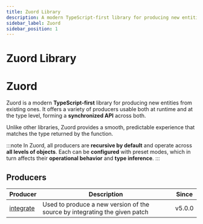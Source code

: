 ```yaml
---
title: Zuord Library
description: A modern TypeScript-first library for producing new entities from existing ones, usable at both runtime and type level.
sidebar_label: Zuord
sidebar_position: 1
---
```


# Zuord Library

# Zuord

Zuord is a modern **TypeScript-first** library for producing new entities from existing ones. It offers a variety of producers usable both at runtime and at the type level, forming a **synchronized API** across both.

Unlike other libraries, Zuord provides a smooth, predictable experience that matches the type returned by the function.

:::note
In Zuord, all producers are **recursive by default** and operate across **all levels of objects**. Each can be **configured** with preset modes, which in turn affects their **operational behavior** and **type inference**.
:::

## Producers

| Producer | Description | Since | 
|----------|-------------|-------|
| [integrate](./integrate) | Used to produce a new version of the source by integrating the given patch | v5.0.0 | 